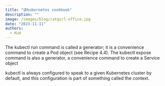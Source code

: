 ```yaml
---
title: "读kubernetes cookbook"
description: ""
image: /images/blog/catgirl-office.jpg
date: "2023-11-11"
authors:
  - Kud
---
```


The kubectl run command is called a generator; it is a convenience command to create a Pod object (see Recipe 4.4). The kubectl expose command is also a generator, a convenience command to create a Service object

kubectl is always configured to speak to a given Kubernetes cluster by default, and this configuration is part of something called the context.
